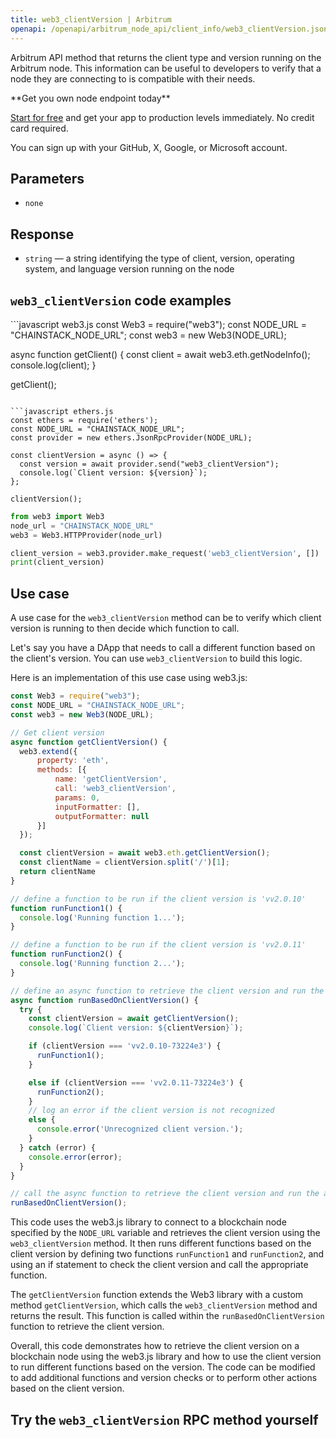 ---
title: web3_clientVersion | Arbitrum
openapi: /openapi/arbitrum_node_api/client_info/web3_clientVersion.json POST /5b8d22690a57f293b3a1ed8758014e35
---

Arbitrum API method that returns the client type and version running on the Arbitrum node. This information can be useful to developers to verify that a node they are connecting to is compatible with their needs.

<Check>
**Get you own node endpoint today**

[Start for free](https://console.chainstack.com/) and get your app to production levels immediately. No credit card required.

You can sign up with your GitHub, X, Google, or Microsoft account.
</Check>


## Parameters

* `none`

## Response

* `string` — a string identifying the type of client, version, operating system, and language version running on the node

## `web3_clientVersion` code examples

<CodeGroup>
```javascript web3.js
const Web3 = require("web3");
const NODE_URL = "CHAINSTACK_NODE_URL";
const web3 = new Web3(NODE_URL);

async function getClient() {
  const client = await web3.eth.getNodeInfo();
  console.log(client);
}

getClient();
```

```javascript ethers.js
const ethers = require('ethers');
const NODE_URL = "CHAINSTACK_NODE_URL";
const provider = new ethers.JsonRpcProvider(NODE_URL);

const clientVersion = async () => {
  const version = await provider.send("web3_clientVersion");
  console.log(`Client version: ${version}`);
};

clientVersion();
```

```python web3.py
from web3 import Web3  
node_url = "CHAINSTACK_NODE_URL"
web3 = Web3.HTTPProvider(node_url)

client_version = web3.provider.make_request('web3_clientVersion', [])
print(client_version)
```
</CodeGroup>


## Use case

A use case for the `web3_clientVersion` method can be to verify which client version is running to then decide which function to call.

Let's say you have a DApp that needs to call a different function based on the client's version. You can use `web3_clientVersion` to build this logic.

Here is an implementation of this use case using web3.js:

```javascript index.js
const Web3 = require("web3");
const NODE_URL = "CHAINSTACK_NODE_URL";
const web3 = new Web3(NODE_URL);

// Get client version
async function getClientVersion() {
  web3.extend({
      property: 'eth',
      methods: [{
          name: 'getClientVersion',
          call: 'web3_clientVersion',
          params: 0,
          inputFormatter: [],
          outputFormatter: null
      }]
  });

  const clientVersion = await web3.eth.getClientVersion();
  const clientName = clientVersion.split('/')[1];
  return clientName
}

// define a function to be run if the client version is 'vv2.0.10'
function runFunction1() {
  console.log('Running function 1...');
}

// define a function to be run if the client version is 'vv2.0.11'
function runFunction2() {
  console.log('Running function 2...');
}

// define an async function to retrieve the client version and run the appropriate function
async function runBasedOnClientVersion() {
  try {
    const clientVersion = await getClientVersion();
    console.log(`Client version: ${clientVersion}`);

    if (clientVersion === 'vv2.0.10-73224e3') {
      runFunction1();
    }

    else if (clientVersion === 'vv2.0.11-73224e3') {
      runFunction2();
    }
    // log an error if the client version is not recognized
    else {
      console.error('Unrecognized client version.');
    }
  } catch (error) {
    console.error(error);
  }
}

// call the async function to retrieve the client version and run the appropriate function
runBasedOnClientVersion();
```


This code uses the web3.js library to connect to a blockchain node specified by the `NODE_URL` variable and retrieves the client version using the `web3_clientVersion` method. It then runs different functions based on the client version by defining two functions `runFunction1` and `runFunction2`, and using an if statement to check the client version and call the appropriate function.

The `getClientVersion` function extends the Web3 library with a custom method `getClientVersion`, which calls the `web3_clientVersion` method and returns the result. This function is called within the `runBasedOnClientVersion` function to retrieve the client version.

Overall, this code demonstrates how to retrieve the client version on a blockchain node using the web3.js library and how to use the client version to run different functions based on the version. The code can be modified to add additional functions and version checks or to perform other actions based on the client version.

## Try the `web3_clientVersion` RPC method yourself